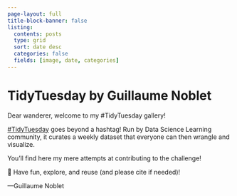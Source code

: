 ```yaml
---
page-layout: full
title-block-banner: false
listing:
  contents: posts
  type: grid
  sort: date desc
  categories: false
  fields: [image, date, categories]
---
```


<h1>TidyTuesday by Guillaume Noblet</h1>

Dear wanderer, welcome to my #TidyTuesday gallery!

[#TidyTuesday](https://github.com/rfordatascience/tidytuesday) goes beyond a hashtag! Run by Data Science Learning community, it curates a weekly dataset that everyone can then wrangle and visualize.

You'll find here my mere attempts at contributing to the challenge!

🍂 Have fun, explore, and reuse (and please cite if needed)!


---Guillaume Noblet

<br>